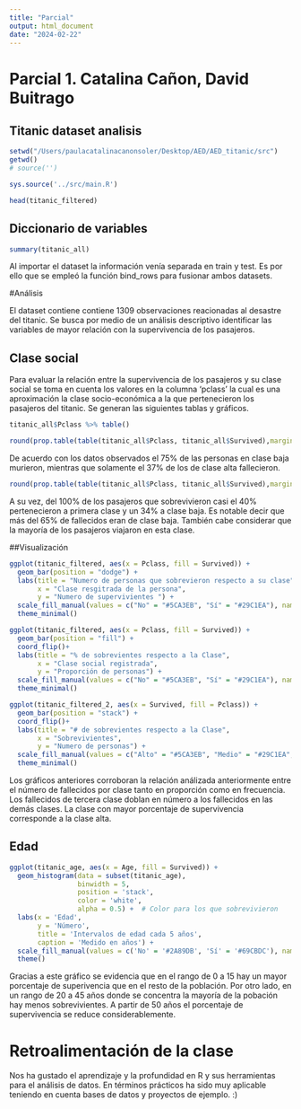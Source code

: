 ```yaml
---
title: "Parcial"
output: html_document
date: "2024-02-22"
---
```

# Parcial 1. Catalina Cañon, David Buitrago
## Titanic dataset analisis
```r
setwd("/Users/paulacatalinacanonsoler/Desktop/AED/AED_titanic/src")
getwd()
# source('')
```
```r
sys.source('../src/main.R')
```

```r
head(titanic_filtered)
```
## Diccionario de variables
```r
summary(titanic_all)
```
Al importar el dataset la información venía separada en train y test. Es por ello que se empleó la función bind_rows para fusionar ambos datasets. 

#Análisis

El dataset contiene contiene 1309 observaciones reacionadas al desastre del titanic. Se busca por medio de un análisis descriptivo identificar las variables de mayor relación con la supervivencia de los pasajeros.

## Clase social
Para evaluar la relación entre la supervivencia de los pasajeros y su clase social se toma en cuenta los valores en la columna 'pclass' la cual es una aproximación la clase socio-económica a la que pertenecieron los pasajeros del titanic. Se generan las siguientes tablas y gráficos.
```r
titanic_all$Pclass %>% table()
```

```r
round(prop.table(table(titanic_all$Pclass, titanic_all$Survived),margin=1)*100, 2)
```

De acuerdo con los datos observados el 75% de las personas en clase baja murieron, mientras que solamente el 37% de los de clase alta fallecieron. 
```r
round(prop.table(table(titanic_all$Pclass, titanic_all$Survived),margin=2)*100, 2)
```
A su vez, del 100% de los pasajeros que sobrevivieron casi el 40% pertenecieron a primera clase y un 34% a clase baja. Es notable decir que más del 65% de fallecidos eran de clase baja. También cabe considerar que la mayoría de los pasajeros viajaron en esta clase.

##Visualización

```r
ggplot(titanic_filtered, aes(x = Pclass, fill = Survived)) +
  geom_bar(position = "dodge") +
  labs(title = "Numero de personas que sobrevieron respecto a su clase",
       x = "Clase resgitrada de la persona",
       y = "Numero de supervivientes ") +
  scale_fill_manual(values = c("No" = "#5CA3EB", "Sí" = "#29C1EA"), name = "Sobrevivió") +  # Personalizar colores
  theme_minimal()
```

```r
ggplot(titanic_filtered, aes(x = Pclass, fill = Survived)) +
  geom_bar(position = "fill") +
  coord_flip()+
  labs(title = "% de sobrevientes respecto a la Clase",
       x = "Clase social registrada",
       y = "Proporción de personas") +
  scale_fill_manual(values = c("No" = "#5CA3EB", "Sí" = "#29C1EA"), name = "Sobrevivió") +  # Personalizar colores
  theme_minimal()
```




```r
ggplot(titanic_filtered_2, aes(x = Survived, fill = Pclass)) +
  geom_bar(position = "stack") +
  coord_flip()+
  labs(title = "# de sobrevientes respecto a la Clase",
       x = "Sobrevivientes",
       y = "Numero de personas") +
  scale_fill_manual(values = c("Alto" = "#5CA3EB", "Medio" = "#29C1EA", 'Bajo'= '#8AE3EA'), name = "Clase") +  # Personalizar colores
  theme_minimal()
```

Los gráficos anteriores corroboran la relación análizada anteriormente entre el número de fallecidos por clase tanto en proporción como en frecuencia. Los fallecidos de tercera clase doblan en número a los fallecidos en las demás clases. La clase con mayor porcentaje de supervivencia corresponde a la clase alta.  

## Edad

```r
ggplot(titanic_age, aes(x = Age, fill = Survived)) +
  geom_histogram(data = subset(titanic_age), 
                 binwidth = 5,
                 position = 'stack', 
                 color = 'white',
                 alpha = 0.5) +  # Color para los que sobrevivieron
  labs(x = 'Edad',
       y = 'Número',
       title = 'Intervalos de edad cada 5 años',
       caption = 'Medido en años') +
  scale_fill_manual(values = c('No' = '#2A89DB', 'Sí' = '#69CBDC'), name = "Sobrevivió") +  # Personalizar los colores de la leyenda
  theme()
```
Gracias a este gráfico se evidencia que en el rango de 0 a 15 hay un mayor porcentaje de superivencia que en el resto de la población. Por otro lado, en un rango de 20 a 45 años donde se concentra la mayoría de la pobación hay menos sobrevivientes. A partir de 50 años el porcentaje de supervivencia se reduce considerablemente.

# Retroalimentación de la clase
Nos ha gustado el aprendizaje y la profundidad en R y sus herramientas para el análisis de datos. En términos prácticos ha sido muy aplicable teniendo en cuenta bases de datos y proyectos de ejemplo. :)
